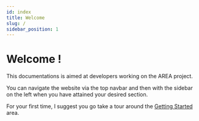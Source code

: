 ```yaml
---
id: index
title: Welcome
slug: /
sidebar_position: 1
---
```


# Welcome  !

This documentations is aimed at developers working on the AREA project.

You can navigate the website via the top navbar and then with the sidebar on the left when you have attained your desired section.

For your first time, I suggest you go take a tour around the [Getting Started](/getting-started/welcome) area.
